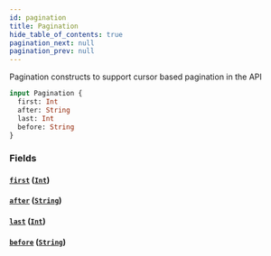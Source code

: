 ```yaml
---
id: pagination
title: Pagination
hide_table_of_contents: true
pagination_next: null
pagination_prev: null
---
```



Pagination constructs to support cursor based pagination in the API

```graphql
input Pagination {
  first: Int
  after: String
  last: Int
  before: String
}
```


### Fields

#### [`first`](#) ([`Int`](/docs/testnet/graphql/scalars/int))




#### [`after`](#) ([`String`](/docs/testnet/graphql/scalars/string))




#### [`last`](#) ([`Int`](/docs/testnet/graphql/scalars/int))




#### [`before`](#) ([`String`](/docs/testnet/graphql/scalars/string))







